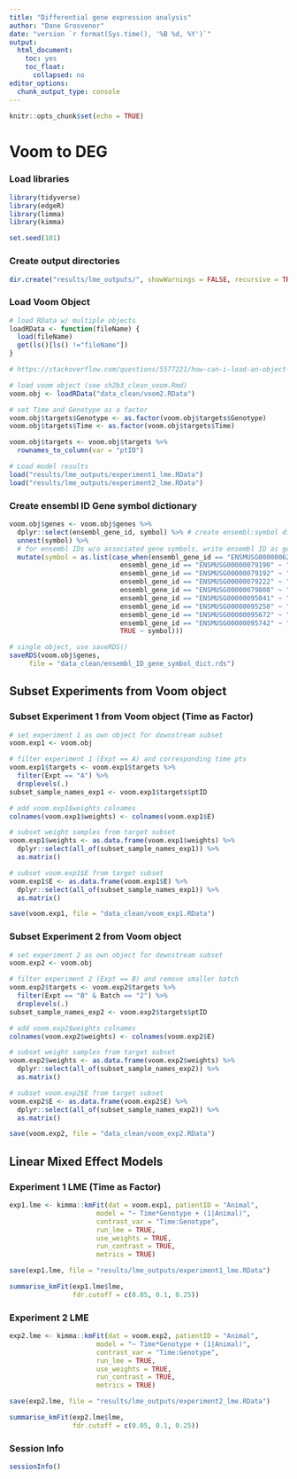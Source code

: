 ```yaml
---
title: "Differential gene expression analysis"
author: "Dane Grosvenor"
date: "version `r format(Sys.time(), '%B %d, %Y')`"
output:
  html_document:
    toc: yes
    toc_float:
      collapsed: no
editor_options: 
  chunk_output_type: console
---
```


```r
knitr::opts_chunk$set(echo = TRUE)
```

# Voom to DEG

### Load libraries

```r

library(tidyverse)
library(edgeR)
library(limma)
library(kimma)

set.seed(101)

```

### Create output directories

```r

dir.create("results/lme_outputs/", showWarnings = FALSE, recursive = TRUE)
```

### Load Voom Object

```r

# load RData w/ multiple objects
loadRData <- function(fileName) {
  load(fileName)
  get(ls()[ls() !="fileName"])
}

# https://stackoverflow.com/questions/5577221/how-can-i-load-an-object-into-a-variable-name-that-i-specify-from-an-r-data-file

# load voom object (see sh2b3_clean_voom.Rmd)
voom.obj <- loadRData("data_clean/voom2.RData")

# set Time and Genotype as a factor
voom.obj$targets$Genotype <- as.factor(voom.obj$targets$Genotype)
voom.obj$targets$Time <- as.factor(voom.obj$targets$Time)

voom.obj$targets <- voom.obj$targets %>%
  rownames_to_column(var = "ptID")

```

```r
# Load model results
load("results/lme_outputs/experiment1_lme.RData")
load("results/lme_outputs/experiment2_lme.RData")
```

### Create ensembl ID Gene symbol dictionary

```r

voom.obj$genes <- voom.obj$genes %>%
  dplyr::select(ensembl_gene_id, symbol) %>% # create ensembl:symbol dict
  unnest(symbol) %>%
  # for ensembl IDs w/o associated gene symbols, write ensembl ID as gene symbol
  mutate(symbol = as.list(case_when(ensembl_gene_id == "ENSMUSG00000062783" ~ "Csprs",
                            ensembl_gene_id == "ENSMUSG00000079190" ~ "ENSMUSG00000079190",
                            ensembl_gene_id == "ENSMUSG00000079192" ~ "ENSMUSG00000079192",
                            ensembl_gene_id == "ENSMUSG00000079222" ~ "ENSMUSG00000079222",
                            ensembl_gene_id == "ENSMUSG00000079808" ~ "ENSMUSG00000079808",
                            ensembl_gene_id == "ENSMUSG00000095041" ~ "ENSMUSG00000095041",
                            ensembl_gene_id == "ENSMUSG00000095250" ~ "ENSMUSG00000095250",
                            ensembl_gene_id == "ENSMUSG00000095672" ~ "ENSMUSG00000095672",
                            ensembl_gene_id == "ENSMUSG00000095742" ~ "ENSMUSG00000095742",
                            TRUE ~ symbol)))

# single object, use saveRDS()
saveRDS(voom.obj$genes, 
     file = "data_clean/ensembl_ID_gene_symbol_dict.rds")

```

## Subset Experiments from Voom object

### Subset Experiment 1 from Voom object (Time as Factor)

```r

# set experiment 1 as own object for downstream subset
voom.exp1 <- voom.obj

# filter experiment 1 (Expt == A) and corresponding time pts
voom.exp1$targets <- voom.exp1$targets %>%
  filter(Expt == "A") %>%
  droplevels(.)
subset_sample_names_exp1 <- voom.exp1$targets$ptID

# add voom.exp1$weights colnames
colnames(voom.exp1$weights) <- colnames(voom.exp1$E)

# subset weight samples from target subset
voom.exp1$weights <- as.data.frame(voom.exp1$weights) %>%
  dplyr::select(all_of(subset_sample_names_exp1)) %>% 
  as.matrix()

# subset voom.exp1$E from target subset
voom.exp1$E <- as.data.frame(voom.exp1$E) %>%
  dplyr::select(all_of(subset_sample_names_exp1)) %>%
  as.matrix()

save(voom.exp1, file = "data_clean/voom_exp1.RData")

```

### Subset Experiment 2 from Voom object

```r

# set experiment 2 as own object for downstream subset
voom.exp2 <- voom.obj

# filter experiment 2 (Expt == B) and remove smaller batch
voom.exp2$targets <- voom.exp2$targets %>%
  filter(Expt == "B" & Batch == "2") %>%
  droplevels(.)
subset_sample_names_exp2 <- voom.exp2$targets$ptID

# add voom.exp2$weights colnames
colnames(voom.exp2$weights) <- colnames(voom.exp2$E)

# subset weight samples from target subset
voom.exp2$weights <- as.data.frame(voom.exp2$weights) %>%
  dplyr::select(all_of(subset_sample_names_exp2)) %>% 
  as.matrix()

# subset voom.exp2$E from target subset
voom.exp2$E <- as.data.frame(voom.exp2$E) %>%
  dplyr::select(all_of(subset_sample_names_exp2)) %>%
  as.matrix()

save(voom.exp2, file = "data_clean/voom_exp2.RData")
```

## Linear Mixed Effect Models

### Experiment 1 LME (Time as Factor)

```r

exp1.lme <- kimma::kmFit(dat = voom.exp1, patientID = "Animal",
                      model = "~ Time*Genotype + (1|Animal)",
                      contrast_var = "Time:Genotype",
                      run_lme = TRUE,
                      use_weights = TRUE,
                      run_contrast = TRUE,
                      metrics = TRUE)

save(exp1.lme, file = "results/lme_outputs/experiment1_lme.RData")
```

```r
summarise_kmFit(exp1.lme$lme,
                fdr.cutoff = c(0.05, 0.1, 0.25))
```

### Experiment 2 LME

```r
exp2.lme <- kimma::kmFit(dat = voom.exp2, patientID = "Animal",
                      model = "~ Time*Genotype + (1|Animal)",
                      contrast_var = "Time:Genotype",
                      run_lme = TRUE,
                      use_weights = TRUE,
                      run_contrast = TRUE,
                      metrics = TRUE)

save(exp2.lme, file = "results/lme_outputs/experiment2_lme.RData")
```

```r
summarise_kmFit(exp2.lme$lme,
                fdr.cutoff = c(0.05, 0.1, 0.25))
```

### Session Info

```r

sessionInfo()

```



